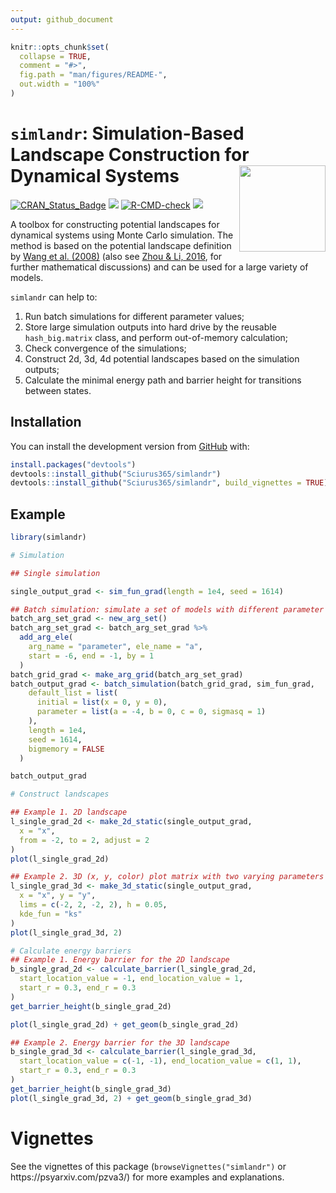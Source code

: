 ```yaml
---
output: github_document
---
```


<!-- README.md is generated from README.Rmd. Please edit that file -->

```r
knitr::opts_chunk$set(
  collapse = TRUE,
  comment = "#>",
  fig.path = "man/figures/README-",
  out.width = "100%"
)
```

# `simlandr`: Simulation-Based Landscape Construction for Dynamical Systems <img src='man/figures/logo.png' align="right" height="138" />

[![CRAN_Status_Badge](https://www.r-pkg.org/badges/version/simlandr)](https://cran.r-project.org/package=simlandr)
![](https://img.shields.io/badge/lifecycle-experimental-orange.svg) [![R-CMD-check](https://github.com/Sciurus365/simlandr/workflows/R-CMD-check/badge.svg)](https://github.com/Sciurus365/simlandr/actions)
[![](https://cranlogs.r-pkg.org/badges/simlandr)](https://cran.r-project.org/package=simlandr)


A toolbox for constructing potential landscapes for dynamical systems using Monte Carlo simulation. 
The method is based on the potential landscape definition by [Wang et al. (2008)](https://www.doi.org/10.1073/pnas.0800579105)
(also see [Zhou & Li, 2016](https://www.doi.org/10.1063/1.4943096), for further mathematical discussions) and can be used for 
a large variety of models.

`simlandr` can help to:

1. Run batch simulations for different parameter values;
2. Store large simulation outputs into hard drive by the reusable `hash_big.matrix` class, and perform out-of-memory calculation;
3. Check convergence of the simulations;
4. Construct 2d, 3d, 4d potential landscapes based on the simulation outputs;
5. Calculate the minimal energy path and barrier height for transitions between states.

## Installation

You can install the development version from [GitHub](https://github.com/) with:

```r
install.packages("devtools")
devtools::install_github("Sciurus365/simlandr")
devtools::install_github("Sciurus365/simlandr", build_vignettes = TRUE) # Use this command if you want to build vignettes
```

## Example

```r
library(simlandr)

# Simulation

## Single simulation

single_output_grad <- sim_fun_grad(length = 1e4, seed = 1614)

## Batch simulation: simulate a set of models with different parameter values
batch_arg_set_grad <- new_arg_set()
batch_arg_set_grad <- batch_arg_set_grad %>%
  add_arg_ele(
    arg_name = "parameter", ele_name = "a",
    start = -6, end = -1, by = 1
  )
batch_grid_grad <- make_arg_grid(batch_arg_set_grad)
batch_output_grad <- batch_simulation(batch_grid_grad, sim_fun_grad,
    default_list = list(
      initial = list(x = 0, y = 0),
      parameter = list(a = -4, b = 0, c = 0, sigmasq = 1)
    ),
    length = 1e4,
    seed = 1614,
    bigmemory = FALSE
  )

batch_output_grad

# Construct landscapes

## Example 1. 2D landscape
l_single_grad_2d <- make_2d_static(single_output_grad,
  x = "x",
  from = -2, to = 2, adjust = 2
)
plot(l_single_grad_2d)

## Example 2. 3D (x, y, color) plot matrix with two varying parameters
l_single_grad_3d <- make_3d_static(single_output_grad,
  x = "x", y = "y",
  lims = c(-2, 2, -2, 2), h = 0.05,
  kde_fun = "ks"
)
plot(l_single_grad_3d, 2)

# Calculate energy barriers
## Example 1. Energy barrier for the 2D landscape
b_single_grad_2d <- calculate_barrier(l_single_grad_2d,
  start_location_value = -1, end_location_value = 1,
  start_r = 0.3, end_r = 0.3
)
get_barrier_height(b_single_grad_2d)

plot(l_single_grad_2d) + get_geom(b_single_grad_2d)

## Example 2. Energy barrier for the 3D landscape
b_single_grad_3d <- calculate_barrier(l_single_grad_3d,
  start_location_value = c(-1, -1), end_location_value = c(1, 1),
  start_r = 0.3, end_r = 0.3
)
get_barrier_height(b_single_grad_3d)
plot(l_single_grad_3d, 2) + get_geom(b_single_grad_3d)

```

# Vignettes

See the vignettes of this package (`browseVignettes("simlandr")` or https://psyarxiv.com/pzva3/) for more examples and explanations.

<!-- devtools::build_readme() -->
